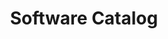 ---
title: 'Software Catalog'
description: 'Discover how platform leads can use the Software Catalog to maintain a consolidated view of all resources.'
icon: 'book'
---